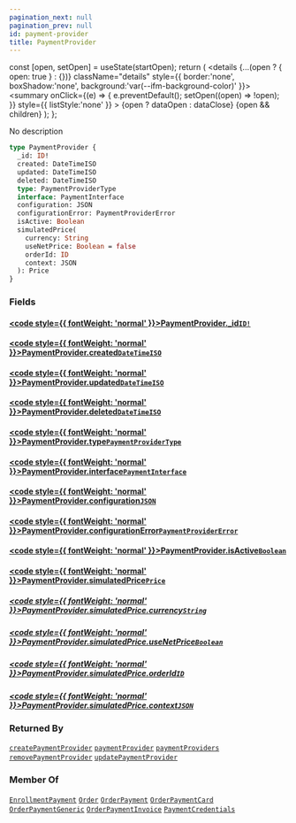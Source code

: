 ```yaml
---
pagination_next: null
pagination_prev: null
id: payment-provider
title: PaymentProvider
---
```









  const [open, setOpen] = useState(startOpen);
  return (
    <details {...(open ? { open: true } : {})} className="details" style={{ border:'none', boxShadow:'none', background:'var(--ifm-background-color)' }}>
      <summary
        onClick={(e) => {
          e.preventDefault();
          setOpen((open) => !open);
        }}
        style={{ listStyle:'none' }}
      >
      {open ? dataOpen : dataClose}
      </summary>
      {open && children}
    </details>
  );
};








No description


```graphql
type PaymentProvider {
  _id: ID!
  created: DateTimeISO
  updated: DateTimeISO
  deleted: DateTimeISO
  type: PaymentProviderType
  interface: PaymentInterface
  configuration: JSON
  configurationError: PaymentProviderError
  isActive: Boolean
  simulatedPrice(
    currency: String
    useNetPrice: Boolean = false
    orderId: ID
    context: JSON
  ): Price
}
```




### Fields

#### [<code style={{ fontWeight: 'normal' }}>PaymentProvider.<b>_id</b></code>](#)<Bullet />[`ID!`](/types/scalars/id.mdx) <Badge class="badge badge--secondary" text="non-null"/> <Badge class="badge badge--secondary" text="scalar"/> 



#### [<code style={{ fontWeight: 'normal' }}>PaymentProvider.<b>created</b></code>](#)<Bullet />[`DateTimeISO`](/types/scalars/date-time-iso.mdx) <Badge class="badge badge--secondary" text="scalar"/> 



#### [<code style={{ fontWeight: 'normal' }}>PaymentProvider.<b>updated</b></code>](#)<Bullet />[`DateTimeISO`](/types/scalars/date-time-iso.mdx) <Badge class="badge badge--secondary" text="scalar"/> 



#### [<code style={{ fontWeight: 'normal' }}>PaymentProvider.<b>deleted</b></code>](#)<Bullet />[`DateTimeISO`](/types/scalars/date-time-iso.mdx) <Badge class="badge badge--secondary" text="scalar"/> 



#### [<code style={{ fontWeight: 'normal' }}>PaymentProvider.<b>type</b></code>](#)<Bullet />[`PaymentProviderType`](/types/enums/payment-provider-type.mdx) <Badge class="badge badge--secondary" text="enum"/> 



#### [<code style={{ fontWeight: 'normal' }}>PaymentProvider.<b>interface</b></code>](#)<Bullet />[`PaymentInterface`](/types/objects/payment-interface.mdx) <Badge class="badge badge--secondary" text="object"/> 



#### [<code style={{ fontWeight: 'normal' }}>PaymentProvider.<b>configuration</b></code>](#)<Bullet />[`JSON`](/types/scalars/json.mdx) <Badge class="badge badge--secondary" text="scalar"/> 



#### [<code style={{ fontWeight: 'normal' }}>PaymentProvider.<b>configurationError</b></code>](#)<Bullet />[`PaymentProviderError`](/types/enums/payment-provider-error.mdx) <Badge class="badge badge--secondary" text="enum"/> 



#### [<code style={{ fontWeight: 'normal' }}>PaymentProvider.<b>isActive</b></code>](#)<Bullet />[`Boolean`](/types/scalars/boolean.mdx) <Badge class="badge badge--secondary" text="scalar"/> 



#### [<code style={{ fontWeight: 'normal' }}>PaymentProvider.<b>simulatedPrice</b></code>](#)<Bullet />[`Price`](/types/objects/price.mdx) <Badge class="badge badge--secondary" text="object"/> 

##### [<code style={{ fontWeight: 'normal' }}>PaymentProvider.simulatedPrice.<b>currency</b></code>](#)<Bullet />[`String`](/types/scalars/string.mdx) <Badge class="badge badge--secondary" text="scalar"/> 



##### [<code style={{ fontWeight: 'normal' }}>PaymentProvider.simulatedPrice.<b>useNetPrice</b></code>](#)<Bullet />[`Boolean`](/types/scalars/boolean.mdx) <Badge class="badge badge--secondary" text="scalar"/> 



##### [<code style={{ fontWeight: 'normal' }}>PaymentProvider.simulatedPrice.<b>orderId</b></code>](#)<Bullet />[`ID`](/types/scalars/id.mdx) <Badge class="badge badge--secondary" text="scalar"/> 



##### [<code style={{ fontWeight: 'normal' }}>PaymentProvider.simulatedPrice.<b>context</b></code>](#)<Bullet />[`JSON`](/types/scalars/json.mdx) <Badge class="badge badge--secondary" text="scalar"/> 







### Returned By

[`createPaymentProvider`](/operations/mutations/create-payment-provider.mdx)  <Badge class="badge badge--secondary" text="mutation"/><Bullet />[`paymentProvider`](/operations/queries/payment-provider.mdx)  <Badge class="badge badge--secondary" text="query"/><Bullet />[`paymentProviders`](/operations/queries/payment-providers.mdx)  <Badge class="badge badge--secondary" text="query"/><Bullet />[`removePaymentProvider`](/operations/mutations/remove-payment-provider.mdx)  <Badge class="badge badge--secondary" text="mutation"/><Bullet />[`updatePaymentProvider`](/operations/mutations/update-payment-provider.mdx)  <Badge class="badge badge--secondary" text="mutation"/>

### Member Of

[`EnrollmentPayment`](/types/objects/enrollment-payment.mdx)  <Badge class="badge badge--secondary" text="object"/><Bullet />[`Order`](/types/objects/order.mdx)  <Badge class="badge badge--secondary" text="object"/><Bullet />[`OrderPayment`](/types/interfaces/order-payment.mdx)  <Badge class="badge badge--secondary" text="interface"/><Bullet />[`OrderPaymentCard`](/types/objects/order-payment-card.mdx)  <Badge class="badge badge--secondary" text="object"/><Bullet />[`OrderPaymentGeneric`](/types/objects/order-payment-generic.mdx)  <Badge class="badge badge--secondary" text="object"/><Bullet />[`OrderPaymentInvoice`](/types/objects/order-payment-invoice.mdx)  <Badge class="badge badge--secondary" text="object"/><Bullet />[`PaymentCredentials`](/types/objects/payment-credentials.mdx)  <Badge class="badge badge--secondary" text="object"/>

